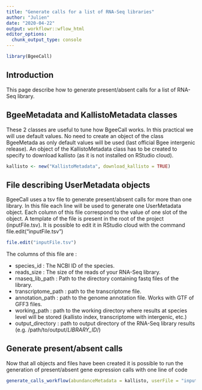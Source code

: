 ```yaml
---
title: "Generate calls for a list of RNA-Seq libraries"
author: "Julien"
date: "2020-04-22"
output: workflowr::wflow_html
editor_options:
  chunk_output_type: console
---
```


```r
library(BgeeCall)
```

## Introduction

This page describe how to generate present/absent calls for a list of RNA-Seq library.

## BgeeMetadata and KallistoMetadata classes

These 2 classes are useful to tune how BgeeCall works. In this practical we will use default values.
No need to create an object of the class BgeeMetada as only default values will be used (last official Bgee intergenic release).
An object of the KallistoMetadata class has to be created to specify to download kallisto (as it is not installed on RStudio cloud).

```r
kallisto <- new("KallistoMetadata", download_kallisto = TRUE)
```

## File describing UserMetadata objects

BgeeCall uses a tsv file to generate present/absent calls for more than one library.
In this file each line will be used to generate one UserMetadata object.
Each column of this file correspond to the value of one slot of the object.
A template of the file is present in the root of the project (inputFile.tsv). It is possible to edit it in RStudio cloud with the command file.edit("inputFile.tsv")

```r
file.edit("inputFile.tsv")
```

The columns of this file are :

* species_id : The NCBI ID of the species.
* reads_size : The size of the reads of your RNA-Seq library.
* rnaseq_lib_path : Path to the directory containing fastq files of the library.
* transcriptome_path : path to the transcriptome file.
* annotation_path : path to the genome annotation file. Works with GTF of GFF3 files.
* working_path : path to the working directory where results at species level will be stored (kallisto index, transcriptome with intergenic, etc.)
* output_directory : path to output directory of the RNA-Seq library results (e.g. /path/to/output/_LIBRARY_ID_/)

## Generate present/absent calls

Now that all objects and files have been created it is possible to run the generation of present/absent gene expression calls with one line of code


```r
generate_calls_workflow(abundanceMetadata = kallisto, userFile = "inputFile.tsv")
```
